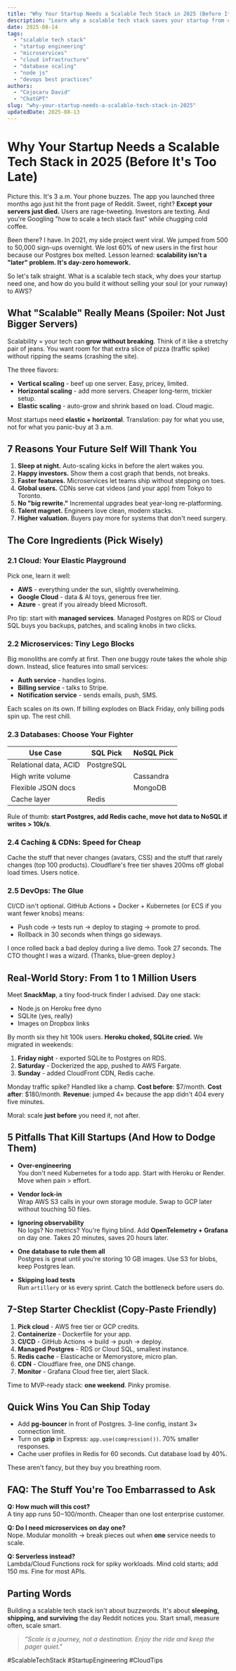 ```yaml
---
title: "Why Your Startup Needs a Scalable Tech Stack in 2025 (Before It's Too Late)"
description: "Learn why a scalable tech stack saves your startup from crashes, cash burn, and customer churn. Real stories, quick wins, and a 7-step checklist."
date: 2025-08-14
tags:
  - "scalable tech stack"
  - "startup engineering"
  - "microservices"
  - "cloud infrastructure"
  - "database scaling"
  - "node js"
  - "devops best practices"
authors:
  - "Cojocaru David"
  - "ChatGPT"
slug: "why-your-startup-needs-a-scalable-tech-stack-in-2025"
updatedDate: 2025-08-13
---
```


# Why Your Startup Needs a Scalable Tech Stack in 2025 (Before It's Too Late)

Picture this. It's 3 a.m. Your phone buzzes. The app you launched three months ago just hit the front page of Reddit. Sweet, right? **Except your servers just died.** Users are rage-tweeting. Investors are texting. And you're Googling "how to scale a tech stack fast" while chugging cold coffee.

Been there? I have. In 2021, my side project went viral. We jumped from 500 to 50,000 sign-ups overnight. We lost 60% of new users in the first hour because our Postgres box melted. Lesson learned: **scalability isn't a "later" problem. It's day-zero homework.**

So let's talk straight. What is a scalable tech stack, why does your startup need one, and how do you build it without selling your soul (or your runway) to AWS?

## What "Scalable" Really Means (Spoiler: Not Just Bigger Servers)

Scalability = your tech can **grow without breaking**. Think of it like a stretchy pair of jeans. You want room for that extra slice of pizza (traffic spike) without ripping the seams (crashing the site).

The three flavors:

- **Vertical scaling** - beef up one server. Easy, pricey, limited.
- **Horizontal scaling** - add more servers. Cheaper long-term, trickier setup.
- **Elastic scaling** - auto-grow and shrink based on load. Cloud magic.

Most startups need **elastic + horizontal**. Translation: pay for what you use, not for what you panic-buy at 3 a.m.

## 7 Reasons Your Future Self Will Thank You

1. **Sleep at night.** Auto-scaling kicks in before the alert wakes you.
2. **Happy investors.** Show them a cost graph that bends, not breaks.
3. **Faster features.** Microservices let teams ship without stepping on toes.
4. **Global users.** CDNs serve cat videos (and your app) from Tokyo to Toronto.
5. **No "big rewrite."** Incremental upgrades beat year-long re-platforming.
6. **Talent magnet.** Engineers love clean, modern stacks.
7. **Higher valuation.** Buyers pay more for systems that don't need surgery.

## The Core Ingredients (Pick Wisely)

### 2.1 Cloud: Your Elastic Playground

Pick one, learn it well:

- **AWS** - everything under the sun, slightly overwhelming.
- **Google Cloud** - data & AI toys, generous free tier.
- **Azure** - great if you already bleed Microsoft.

Pro tip: start with **managed services**. Managed Postgres on RDS or Cloud SQL buys you backups, patches, and scaling knobs in two clicks.

### 2.2 Microservices: Tiny Lego Blocks

Big monoliths are comfy at first. Then one buggy route takes the whole ship down. Instead, slice features into small services:

- **Auth service** - handles logins.
- **Billing service** - talks to Stripe.
- **Notification service** - sends emails, push, SMS.

Each scales on its own. If billing explodes on Black Friday, only billing pods spin up. The rest chill.

### 2.3 Databases: Choose Your Fighter

| Use Case | SQL Pick | NoSQL Pick |
| --- | --- | --- |
| Relational data, ACID | PostgreSQL |   |
| High write volume |   | Cassandra |
| Flexible JSON docs |   | MongoDB |
| Cache layer | Redis |   |

Rule of thumb: **start Postgres, add Redis cache, move hot data to NoSQL if writes > 10k/s**.

### 2.4 Caching & CDNs: Speed for Cheap

Cache the stuff that never changes (avatars, CSS) and the stuff that rarely changes (top 100 products). Cloudflare's free tier shaves 200ms off global load times. Users notice.

### 2.5 DevOps: The Glue

CI/CD isn't optional. GitHub Actions + Docker + Kubernetes (or ECS if you want fewer knobs) means:

- Push code → tests run → deploy to staging → promote to prod.
- Rollback in 30 seconds when things go sideways.

I once rolled back a bad deploy during a live demo. Took 27 seconds. The CTO thought I was a wizard. (Thanks, blue-green deploy.)

## Real-World Story: From 1 to 1 Million Users

Meet **SnackMap**, a tiny food-truck finder I advised. Day one stack:

- Node.js on Heroku free dyno
- SQLite (yes, really)
- Images on Dropbox links

By month six they hit 100k users. **Heroku choked, SQLite cried.** We migrated in weekends:

1. **Friday night** - exported SQLite to Postgres on RDS.
2. **Saturday** - Dockerized the app, pushed to AWS Fargate.
3. **Sunday** - added CloudFront CDN, Redis cache.

Monday traffic spike? Handled like a champ. **Cost before**: $7/month. **Cost after**: $180/month. **Revenue**: jumped 4× because the app didn't 404 every five minutes.

Moral: scale **just before** you need it, not after.

## 5 Pitfalls That Kill Startups (And How to Dodge Them)

- **Over-engineering**  
  You don't need Kubernetes for a todo app. Start with Heroku or Render. Move when pain > effort.

- **Vendor lock-in**  
  Wrap AWS S3 calls in your own storage module. Swap to GCP later without touching 50 files.

- **Ignoring observability**  
  No logs? No metrics? You're flying blind. Add **OpenTelemetry + Grafana** on day one. Takes 20 minutes, saves 20 hours later.

- **One database to rule them all**  
  Postgres is great until you're storing 10 GB images. Use S3 for blobs, keep Postgres lean.

- **Skipping load tests**  
  Run `artillery` or `k6` every sprint. Catch the bottleneck before users do.

## 7-Step Starter Checklist (Copy-Paste Friendly)

1. **Pick cloud** - AWS free tier or GCP credits.  
2. **Containerize** - Dockerfile for your app.  
3. **CI/CD** - GitHub Actions → build → push → deploy.  
4. **Managed Postgres** - RDS or Cloud SQL, smallest instance.  
5. **Redis cache** - Elasticache or Memorystore, micro plan.  
6. **CDN** - Cloudflare free, one DNS change.  
7. **Monitor** - Grafana Cloud free tier, alert Slack.

Time to MVP-ready stack: **one weekend**. Pinky promise.

## Quick Wins You Can Ship Today

- Add **pg-bouncer** in front of Postgres. 3-line config, instant 3× connection limit.  
- Turn on **gzip** in Express: `app.use(compression())`. 70% smaller responses.  
- Cache user profiles in Redis for 60 seconds. Cut database load by 40%.

These aren't fancy, but they buy you breathing room.

## FAQ: The Stuff You're Too Embarrassed to Ask

**Q: How much will this cost?**  
A tiny app runs $50-$100/month. Cheaper than one lost enterprise customer.

**Q: Do I need microservices on day one?**  
Nope. Modular monolith → break pieces out when **one** service needs to scale.

**Q: Serverless instead?**  
Lambda/Cloud Functions rock for spiky workloads. Mind cold starts; add 150 ms. Fine for most APIs.

## Parting Words

Building a scalable tech stack isn't about buzzwords. It's about **sleeping, shipping, and surviving** the day Reddit notices you. Start small, measure often, scale smart.

> _"Scale is a journey, not a destination. Enjoy the ride and keep the pager quiet."_

#ScalableTechStack #StartupEngineering #CloudTips